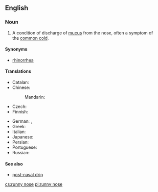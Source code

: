 ==English==
{{wikipedia|rhinorrhea}}

===Noun===
{{en-noun|head=[[runny]] [[nose]]}}

# A condition of discharge of [[mucus]] from the nose, often a symptom of the [[common cold]].

====Synonyms====
* [[rhinorrhea]]

====Translations====
{{trans-top|condition of discharge of mucus from the nose}}
* Catalan: {{t|ca|nas tapat|m}}
* Chinese:
*: Mandarin: {{t+|cmn|流鼻涕|tr=liú bítì|sc=Hani}}
* Czech: {{t+|cs|rýma|f}}
* Finnish: {{t|fi|vuotava}} {{t+|fi|nenä}}
{{trans-mid}}
* German: {{qualifier|rare}} {{t|de|Triefnase}}, {{t+|de|Schnupfen|m}}
* Greek: {{t+|el|συνάχι|n}}
* Italian: {{t|it|naso che cola|m}}
* Japanese: {{t+|ja|鼻水|tr=はなみず, hanamizu|sc=Jpan}}
* Persian: {{t|fa|آب ریزِشِ بینی|sc=fa-Arab}}
* Portuguese: {{t|pt|[[nariz]] [[escorrendo]]|m}}
* Russian: {{t+|ru|на́сморк|m}}
{{trans-bottom}}

====See also====
* [[post-nasal drip]]

[[cs:runny nose]]
[[pl:runny nose]]